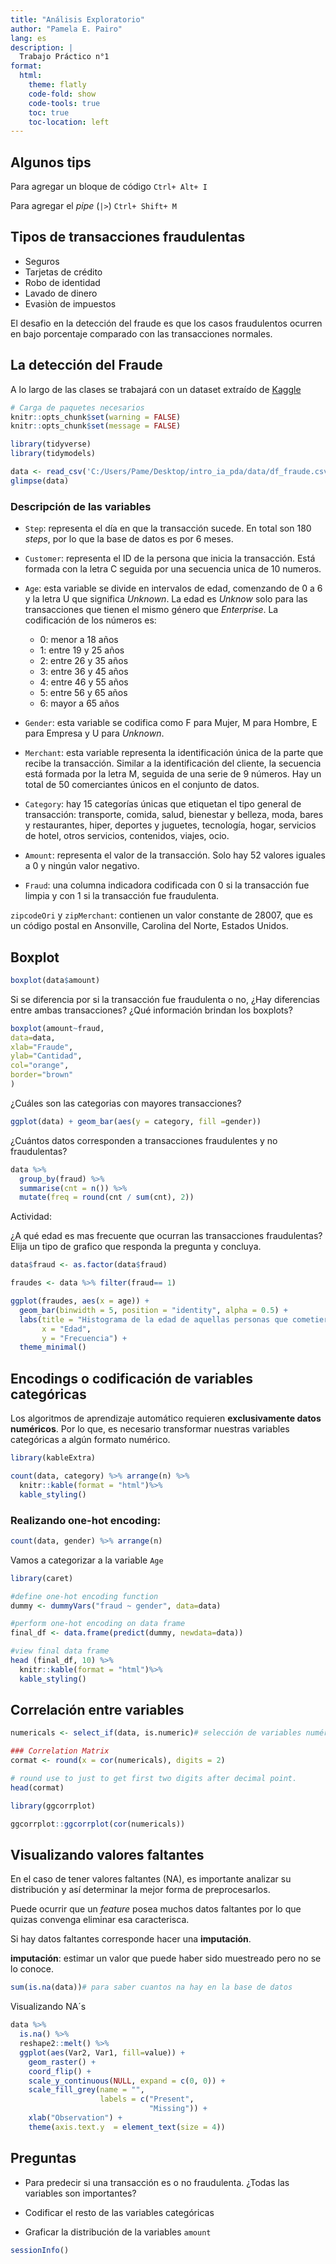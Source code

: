```yaml
---
title: "Análisis Exploratorio"
author: "Pamela E. Pairo"
lang: es
description: |
  Trabajo Práctico n°1
format:
  html:
    theme: flatly
    code-fold: show
    code-tools: true
    toc: true
    toc-location: left
---
```


## Algunos tips

Para agregar un bloque de código `Ctrl+ Alt+ I`

Para agregar el _pipe_ (` |> `) `Ctrl+ Shift+ M`

## Tipos de transacciones fraudulentas

- Seguros
- Tarjetas de crédito
- Robo de identidad
- Lavado de dinero
- Evasiòn de impuestos

El desafio en la detección del fraude es que los casos fraudulentos ocurren en bajo porcentaje comparado con las transacciones normales. 

## La detección del Fraude

A lo largo de las clases se trabajará con un dataset extraído de [Kaggle](https://www.kaggle.com/datasets/ealaxi/banksim1?select=bs140513_032310.csv)

```r
# Carga de paquetes necesarios
knitr::opts_chunk$set(warning = FALSE)
knitr::opts_chunk$set(message = FALSE)

library(tidyverse)
library(tidymodels) 
```

```r
data <- read_csv('C:/Users/Pame/Desktop/intro_ia_pda/data/df_fraude.csv')#cargo base de datos
glimpse(data)
```

### Descripción de las variables

-   `Step`: representa el día en que la transacción sucede. En total son 180 *steps*, por lo que la base de datos es por 6 meses.

-   `Customer`: representa el ID de la persona que inicia la transacción. Está formada con la letra C seguida por una secuencia unica de 10 numeros.

-   `Age`: esta variable se divide en intervalos de edad, comenzando de 0 a 6 y la letra U que significa *Unknown*. La edad es *Unknow* solo para las transacciones que tienen el mismo género que *Enterprise*. La codificación de los números es:

    -   0: menor a 18 años
    -   1: entre 19 y 25 años
    -   2: entre 26 y 35 años
    -   3: entre 36 y 45 años
    -   4: entre 46 y 55 años
    -   5: entre 56 y 65 años
    -   6: mayor a 65 años

-   `Gender`: esta variable se codifica como F para Mujer, M para Hombre, E para Empresa y U para *Unknown*.

-   `Merchant`: esta variable representa la identificación única de la parte que recibe la transacción. Similar a la identificación del cliente, la secuencia está formada por la letra M, seguida de una serie de 9 números. Hay un total de 50 comerciantes únicos en el conjunto de datos.

-   `Category`: hay 15 categorías únicas que etiquetan el tipo general de transacción: transporte, comida, salud, bienestar y belleza, moda, bares y restaurantes, hiper, deportes y juguetes, tecnología, hogar, servicios de hotel, otros servicios, contenidos, viajes, ocio.

-   `Amount`: representa el valor de la transacción. Solo hay 52 valores iguales a 0 y ningún valor negativo.

-   `Fraud`: una columna indicadora codificada con 0 si la transacción fue limpia y con 1 si la transacción fue fraudulenta.

`zipcodeOri` y `zipMerchant`: contienen un valor constante de 28007, que es un código postal en Ansonville, Carolina del Norte, Estados Unidos.

## Boxplot

```r
boxplot(data$amount)
```

Si se diferencia por si la transacción fue fraudulenta o no, ¿Hay diferencias entre ambas transacciones? ¿Qué información brindan los boxplots?

```r
boxplot(amount~fraud,
data=data,
xlab="Fraude",
ylab="Cantidad",
col="orange",
border="brown"
)
```

¿Cuáles son las categorias con mayores transacciones?

```r
ggplot(data) + geom_bar(aes(y = category, fill =gender))

```

¿Cuántos datos corresponden a transacciones fraudulentes y no fraudulentas?

```r
data %>%
  group_by(fraud) %>%
  summarise(cnt = n()) %>%
  mutate(freq = round(cnt / sum(cnt), 2))
```

Actividad:

¿A qué edad es mas frecuente que ocurran las transacciones fraudulentas? Elija un tipo de grafico que responda la pregunta y concluya.

```r
data$fraud <- as.factor(data$fraud)

fraudes <- data %>% filter(fraud== 1)

ggplot(fraudes, aes(x = age)) +
  geom_bar(binwidth = 5, position = "identity", alpha = 0.5) +
  labs(title = "Histograma de la edad de aquellas personas que cometieron fraudes",
       x = "Edad",
       y = "Frecuencia") +
  theme_minimal()
```

## Encodings o codificación de variables categóricas

Los algoritmos de aprendizaje automático requieren **exclusivamente datos numéricos**. Por lo que, es necesario transformar nuestras variables categóricas a algún formato numérico.

```r
library(kableExtra)

count(data, category) %>% arrange(n) %>% 
  knitr::kable(format = "html")%>%
  kable_styling() 
```

### Realizando one-hot encoding:

```r
count(data, gender) %>% arrange(n)
```

Vamos a categorizar a la variable `Age`

```r
library(caret)

#define one-hot encoding function
dummy <- dummyVars("fraud ~ gender", data=data)

#perform one-hot encoding on data frame
final_df <- data.frame(predict(dummy, newdata=data))

#view final data frame
head (final_df, 10) %>% 
  knitr::kable(format = "html")%>%
  kable_styling()
```

## Correlación entre variables

```r
numericals <- select_if(data, is.numeric)# selección de variables numéricas

### Correlation Matrix
cormat <- round(x = cor(numericals), digits = 2)

# round use to just to get first two digits after decimal point.
head(cormat)

```

```r
library(ggcorrplot)

ggcorrplot::ggcorrplot(cor(numericals))
```

## Visualizando valores faltantes

En el caso de tener valores faltantes (NA), es importante analizar su distribución y así determinar la mejor forma de preprocesarlos.

Puede ocurrir que un *feature* posea muchos datos faltantes por lo que quizas convenga eliminar esa caracterisca.

Si hay datos faltantes corresponde hacer una **imputación**.

**imputación**: estimar un valor que puede haber sido muestreado pero no se lo conoce.

```r
sum(is.na(data))# para saber cuantos na hay en la base de datos
```

Visualizando NA´s

```r
data %>%
  is.na() %>%
  reshape2::melt() %>%
  ggplot(aes(Var2, Var1, fill=value)) + 
    geom_raster() + 
    coord_flip() +
    scale_y_continuous(NULL, expand = c(0, 0)) +
    scale_fill_grey(name = "", 
                    labels = c("Present", 
                               "Missing")) +
    xlab("Observation") +
    theme(axis.text.y  = element_text(size = 4))
```

## Preguntas

- Para predecir si una transacción es o no fraudulenta. ¿Todas las variables son importantes?

- Codificar el resto de las variables categóricas

- Graficar la distribución de la variables `amount`

```r
sessionInfo()
```

